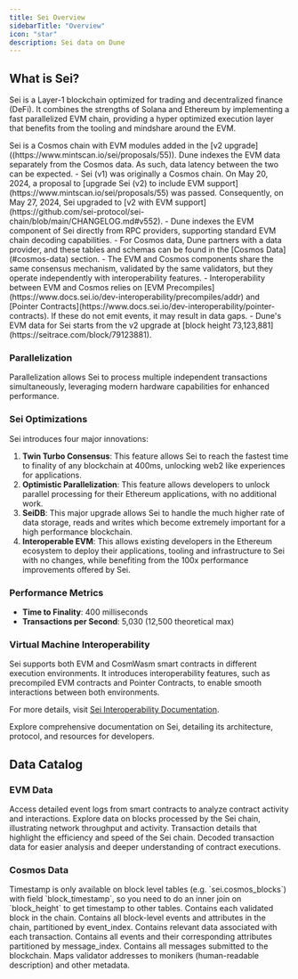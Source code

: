 ```yaml
---
title: Sei Overview
sidebarTitle: "Overview"
icon: "star"
description: Sei data on Dune
---
```


## What is Sei?

Sei is a Layer-1 blockchain optimized for trading and decentralized finance (DeFi). It combines the strengths of Solana and Ethereum by implementing a fast parallelized EVM chain, providing a hyper optimized execution layer that benefits from the tooling and mindshare around the EVM.

<Warning>
Sei is a Cosmos chain with EVM modules added in the [v2 upgrade]((https://www.mintscan.io/sei/proposals/55)). Dune indexes the EVM data separately from the Cosmos data. As such, data latency between the two can be expected.
</Warning>

<Tip>
- Sei (v1) was originally a Cosmos chain. On May 20, 2024, a proposal to [upgrade Sei (v2) to include EVM support](https://www.mintscan.io/sei/proposals/55) was passed. Consequently, on May 27, 2024, Sei upgraded to [v2 with EVM support](https://github.com/sei-protocol/sei-chain/blob/main/CHANGELOG.md#v552).
- Dune indexes the EVM component of Sei directly from RPC providers, supporting standard EVM chain decoding capabilities.
- For Cosmos data, Dune partners with a data provider, and these tables and schemas can be found in the [Cosmos Data](#cosmos-data) section.
- The EVM and Cosmos components share the same consensus mechanism, validated by the same validators, but they operate independently with interoperability features.
- Interoperability between EVM and Cosmos relies on [EVM Precompiles](https://www.docs.sei.io/dev-interoperability/precompiles/addr) and [Pointer Contracts](https://www.docs.sei.io/dev-interoperability/pointer-contracts). If these do not emit events, it may result in data gaps.
- Dune's EVM data for Sei starts from the v2 upgrade at [block height 73,123,881](https://seitrace.com/block/79123881).
</Tip>


### Parallelization

Parallelization allows Sei to process multiple independent transactions simultaneously, leveraging modern hardware capabilities for enhanced performance.

### Sei Optimizations

Sei introduces four major innovations:

1. **Twin Turbo Consensus**: This feature allows Sei to reach the fastest time to finality of any blockchain at 400ms, unlocking web2 like experiences for applications.
2. **Optimistic Parallelization**: This feature allows developers to unlock parallel processing for their Ethereum applications, with no additional work.
3. **SeiDB**: This major upgrade allows Sei to handle the much higher rate of data storage, reads and writes which become extremely important for a high performance blockchain.
4. **Interoperable EVM**: This allows existing developers in the Ethereum ecosystem to deploy their applications, tooling and infrastructure to Sei with no changes, while benefiting from the 100x performance improvements offered by Sei.

### Performance Metrics

- **Time to Finality**: 400 milliseconds
- **Transactions per Second**: 5,030 (12,500 theoretical max)

### Virtual Machine Interoperability

Sei supports both EVM and CosmWasm smart contracts in different execution environments. It introduces interoperability features, such as precompiled EVM contracts and Pointer Contracts, to enable smooth interactions between both environments. 

For more details, visit [Sei Interoperability Documentation](https://www.docs.sei.io/dev-interoperability).

<CardGroup cols={1}>
  <Card title="Sei documentation" icon="link" href="https://www.docs.sei.io/">
    Explore comprehensive documentation on Sei, detailing its architecture, protocol, and resources for developers.
  </Card>
</CardGroup>

## Data Catalog

### EVM Data

<CardGroup cols={2}>
  <Card title="Logs" icon="bolt" href="./raw/logs">
    Access detailed event logs from smart contracts to analyze contract activity and interactions.
  </Card>
  <Card title="Blocks" icon="cubes" href="./raw/blocks">
    Explore data on blocks processed by the Sei chain, illustrating network throughput and activity.
  </Card>
  <Card title="Transactions" icon="message-arrow-up" href="./raw/transactions">
    Transaction details that highlight the efficiency and speed of the Sei chain.
  </Card>
  <Card title="decoded" icon="file" href="./decoded/overview">
    Decoded transaction data for easier analysis and deeper understanding of contract executions.
  </Card>
</CardGroup>

### Cosmos Data

<Tip>
Timestamp is only available on block level tables (e.g. `sei.cosmos_blocks`) with field `block_timestamp`, so you need to do an inner join on `block_height` to get timestamp to other tables.
</Tip>

<CardGroup cols={3}>
  <Card title="Blocks" icon="cube" href="/data-catalog/evm/sei/cosmos/cosmos_blocks">
    Contains each validated block in the chain.
  </Card>

  <Card title="Block Events" icon="note-sticky" href="/data-catalog/evm/sei/cosmos/cosmos_block_events">
    Contains all block-level events and attributes in the chain, partitioned by event_index.
  </Card>

  <Card title="Transactions" icon="message-arrow-up" href="/data-catalog/evm/sei/cosmos/cosmos_transactions">
    Contains relevant data associated with each transaction.
  </Card>

  <Card title="Transaction Message Events" icon="notes" href="/data-catalog/evm/sei/cosmos/cosmos_message_events">
    Contains all events and their corresponding attributes partitioned by message_index.
  </Card>

  <Card title="Transaction Messages" icon="note" href="/data-catalog/evm/sei/cosmos/cosmos_tx_messages">
    Contains all messages submitted to the blockchain.
  </Card>

  <Card title="Validators" icon="badge-check" href="/data-catalog/evm/sei/cosmos/cosmos_validators">
    Maps validator addresses to monikers (human-readable description) and other metadata.
  </Card>
</CardGroup>
